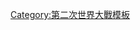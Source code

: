 {{Campaign
|name=[[婆羅洲戰役 (1945年)]]
|raw_name=Campaignbox Borneo Campaign (1945)
|battles=[[打拉根戰役 (1945年)|打拉根]] &ndash; [[雙簧管6號行動|''雙簧管6號'']] &ndash; [[北婆羅洲戰役|北婆羅洲]] &ndash; [[峇里巴板戰役 (1945年)|峇里巴板]]<br>[[婆羅洲戰役 (1945)戰鬥序列|'''戰鬥序列''']]
}}<noinclude>
[[Category:第二次世界大戰模板]]
</noinclude>